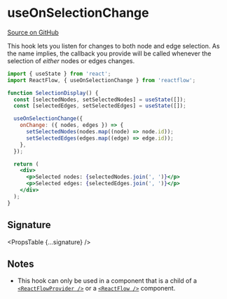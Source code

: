 
# useOnSelectionChange

[Source on GitHub](https://github.com/wbkd/react-flow/blob/bacaa99c73b347856f63c5d495f5a0829be1e431/packages/core/src/hooks/useOnSelectionChange.ts/#L10)

This hook lets you listen for changes to both node and edge selection. As the
name implies, the callback you provide will be called whenever the selection of
_either_ nodes or edges changes.

```jsx
import { useState } from 'react';
import ReactFlow, { useOnSelectionChange } from 'reactflow';

function SelectionDisplay() {
  const [selectedNodes, setSelectedNodes] = useState([]);
  const [selectedEdges, setSelectedEdges] = useState([]);

  useOnSelectionChange({
    onChange: ({ nodes, edges }) => {
      setSelectedNodes(nodes.map((node) => node.id));
      setSelectedEdges(edges.map((edge) => edge.id));
    },
  });

  return (
    <div>
      <p>Selected nodes: {selectedNodes.join(', ')}</p>
      <p>Selected edges: {selectedEdges.join(', ')}</p>
    </div>
  );
}
```

## Signature

<PropsTable {...signature} />

## Notes

- This hook can only be used in a component that is a child of a
  [`<ReactFlowProvider />`](/api-reference/react-flow-provider) or a
  [`<ReactFlow />`](/api-reference/react-flow) component.
